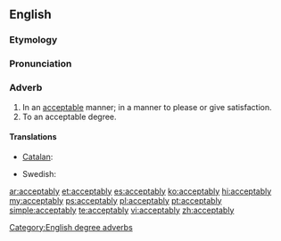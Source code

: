==English==

===Etymology===
{{suffix|acceptable|ly}}

===Pronunciation===
{{a|US}} {{IPA|/æk.ˈsɛp.tə.bli/}}

===Adverb===
{{en-adv}}

# In an [[acceptable]] manner; in a manner to please or give satisfaction.
# To an acceptable degree.

====Translations====
{{trans-top|in an acceptable manner}}
* [[Catalan]]: {{t|ca|acceptablement}}
{{trans-mid}}
* Swedish: {{t+|sv|acceptabelt}}
{{trans-bottom}}
{{trans-top|to an acceptable degree}}
{{trans-mid}}
{{trans-bottom}}

[[Category:English degree adverbs]]

[[ar:acceptably]]
[[et:acceptably]]
[[es:acceptably]]
[[ko:acceptably]]
[[hi:acceptably]]
[[my:acceptably]]
[[ps:acceptably]]
[[pl:acceptably]]
[[pt:acceptably]]
[[simple:acceptably]]
[[te:acceptably]]
[[vi:acceptably]]
[[zh:acceptably]]